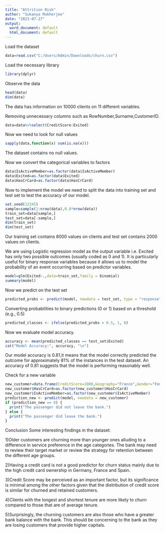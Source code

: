 ---
title: "Attrition Risk"
author: "Sukanya Mukherjee"
date: "2023-07-27"
output:
  word_document: default
  html_document: default
---
Load the dataset
```{r}
data=read.csv("C:/Users/Admin/Downloads/churn.csv")

```
Load the necessary library
```{r}
library(dplyr)

```
Observe the data
```{r}
head(data)
dim(data)
```
The data has information on 10000 clients on 11 different variables.

Removing unnecessary columns such as RowNumber,Surname,CustomerID.
```{r}
data=data%>%select(CreditScore:Exited)
```
Now we need to look for null values
```{r}
sapply(data,function(x) sum(is.na(x)))

```
The dataset contains no null values.

Now we convert the categorical variables to factors
```{r}
data$IsActiveMember=as.factor(data$IsActiveMember)
data$Exited=as.factor(data$Exited)
data$HasCrCard=as.factor(data$HasCrCard)
```
Now to implement the model we need to split the data into training set and test set to test the accuracy of our model.
```{r}
set.seed(12345)
sample=sample(1:nrow(data),0.8*nrow(data))
train_set=data[sample,]
test_set=data[-sample,]
dim(train_set)
dim(test_set)
```
Our training set contains 8000 values on clients and test set contains 2000 values on clients.

We are using Logistic regression model as the output variable i.e. Excited has only two possible outcomes (usually coded as 0 and 1). It is particularly useful for binary response variables because it allows us to model the probability of an event occurring based on predictor variables.
```{r}
model=glm(Exited~.,data=train_set,family = binomial)
summary(model)
```
Now we predict on the test set
```{r}
predicted_probs <- predict(model, newdata = test_set, type = "response")
```
Converting probabilities to binary predictions (0 or 1) based on a threshold (e.g., 0.5)
```{r}
predicted_classes <- ifelse(predicted_probs > 0.5, 1, 0)

```
Now we evaluate model accuracy.
```{r}
accuracy <- mean(predicted_classes == test_set$Exited)
cat("Model Accuracy:", accuracy, "\n")
```
Our model accuracy is 0.81,it means that the model correctly predicted the outcome for approximately 81% of the instances in the test dataset. An accuracy of 0.81 suggests that the model is performing reasonably well.

Check for a new variable
```{r}
new_customer=data.frame(CreditScore=1000,Geography="France",Gender="Female",Age=43,Tenure=2,Balance=11375,NumOfProducts=2,HasCrCard=0,IsActiveMember=0,EstimatedSalary=101248)
new_customer$HasCrCard=as.factor(new_customer$HasCrCard)
new_customer$IsActiveMember=as.factor(new_customer$IsActiveMember)
prediction_new <- predict(model, newdata = new_customer)
if (prediction_new == 0) {
  print("The passenger did not leave the bank.")
} else {
  print("The passenger did leave the bank.")
}
```
Conclusion
Some interesting findings in the dataset:

1)Older customers are churning more than younger ones alluding to a difference in service preference in the age categories. The bank may need to review their target market or review the strategy for retention between the different age groups.

2)Having a credit card is not a good predictor for churn status mainly due to the high credit card ownership in Germany, France and Spain.

3)Credit Score may be perceived as an important factor, but its significance is minimal among the other factors given that the distribution of credit score is similar for churned and retained customers.

4)Clients with the longest and shortest tenure are more likely to churn compared to those that are of average tenure.

5)Surprisingly, the churning customers are also those who have a greater bank balance with the bank. This should be concerning to the bank as they are losing customers that provide higher capitals.
